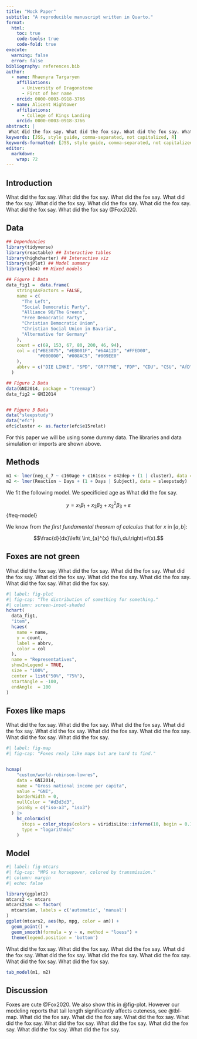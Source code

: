 ```yaml
---
title: "Mock Paper"
subtitle: "A reproducible manuscript written in Quarto."
format: 
  html:
    toc: true
    code-tools: true
    code-fold: true
execute:
  warning: false
  error: false
bibliography: references.bib
author:
  - name: Rhaenyra Targaryen
    affiliations:
      - University of Dragonstone
      - First of her name
    orcid: 0000-0003-0918-3766
  - name: Alicent Hightower
    affiliations:
      - College of Kings Landing
    orcid: 0000-0003-0918-3766
abstract: |
 What did the fox say. What did the fox say. What did the fox say. What did the fox say. What did the fox say. What did the fox say. What did the fox say. What did the fox say. What did the fox say. What did the fox say.  snippets are employed that have been inspired by @Biswas2022, What did the fox say. What did the fox say. 
keywords: [JSS, style guide, comma-separated, not capitalized, R]
keywords-formatted: [JSS, style guide, comma-separated, not capitalized, "[R]{.proglang}"]
editor: 
  markdown: 
    wrap: 72
---
```


## Introduction

What did the fox say. What did the fox say. What did the fox say. What
did the fox say. What did the fox say. What did the fox say. What did
the fox say. What did the fox say. What did the fox say @Fox2020.

## Data

```r

## Dependencies
library(tidyverse)
library(reactable) ## Interactive tables
library(highcharter) ## Interactive viz
library(sjPlot) ## Model sumamry
library(lme4) ## Mixed models

## Figure 1 Data
data_fig1 =  data.frame(
    stringsAsFactors = FALSE,
    name = c(
      "The Left",
      "Social Democratic Party",
      "Alliance 90/The Greens",
      "Free Democratic Party",
      "Christian Democratic Union",
      "Christian Social Union in Bavaria",
      "Alternative for Germany"
    ),
    count = c(69, 153, 67, 80, 200, 46, 94),
    col = c("#BE3075", "#EB001F", "#64A12D", "#FFED00",
            "#000000", "#008AC5", "#009EE0"
    ),
    abbrv = c("DIE LINKE", "SPD", "GR???NE", "FDP", "CDU", "CSU", "AfD")
  )

## Figure 2 Data
data(GNI2014, package = "treemap")
data_fig2 = GNI2014  


## Figure 3 Data
data("sleepstudy")
data("efc")
efc$cluster <- as.factor(efc$e15relat)
```

For this paper we will be using some dummy data. The libraries and data
simulation or imports are shown above.

## Methods

```r
m1 <- lmer(neg_c_7 ~ c160age + c161sex + e42dep + (1 | cluster), data = efc)
m2 <- lmer(Reaction ~ Days + (1 + Days | Subject), data = sleepstudy)
```

We fit the following model. We specificied age as What did the fox say.

$$
y = x_1\beta_1 + x_2\beta_2 + x_2^2\beta_3 + \varepsilon
$$ {#eq-model}

::: column-margin
We know from *the first fundamental theorem of calculus* that for $x$ in
$[a, b]$:

$$\frac{d}{dx}\left( \int_{a}^{x} f(u)\,du\right)=f(x).$$
:::

## Foxes are not green

What did the fox say. What did the fox say. What did the fox say. What
did the fox say. What did the fox say. What did the fox say. What did
the fox say. What did the fox say. What did the fox say.

```r
#| label: fig-plot
#| fig-cap: "The distribution of something for something."
#| column: screen-inset-shaded
hchart(
  data_fig1,
  "item",
  hcaes(
    name = name,
    y = count,
    label = abbrv,
    color = col
  ),
  name = "Representatives",
  showInLegend = TRUE,
  size = "100%",
  center = list("50%", "75%"),
  startAngle = -100,
  endAngle  = 100
)  
```

## Foxes like maps

What did the fox say. What did the fox say. What did the fox say. What
did the fox say. What did the fox say. What did the fox say. What did
the fox say. What did the fox say. What did the fox say.

```r
#| label: fig-map
#| fig-cap: "Foxes realy like maps but are hard to find."


hcmap(
    "custom/world-robinson-lowres",
    data = GNI2014,
    name = "Gross national income per capita",
    value = "GNI",
    borderWidth = 0,
    nullColor = "#d3d3d3",
    joinBy = c("iso-a3", "iso3")
  ) |>
    hc_colorAxis(
      stops = color_stops(colors = viridisLite::inferno(10, begin = 0.1)),
      type = "logarithmic"
    )
```

## Model

```r
#| label: fig-mtcars
#| fig-cap: "MPG vs horsepower, colored by transmission."
#| column: margin
#| echo: false

library(ggplot2)
mtcars2 <- mtcars
mtcars2$am <- factor(
  mtcars$am, labels = c('automatic', 'manual')
)
ggplot(mtcars2, aes(hp, mpg, color = am)) +
  geom_point() +
  geom_smooth(formula = y ~ x, method = "loess") +
  theme(legend.position = 'bottom')
```

What did the fox say. What did the fox say. What did the fox say. What
did the fox say. What did the fox say. What did the fox say. What did
the fox say. What did the fox say. What did the fox say.

```r
tab_model(m1, m2)

```

## Discussion

Foxes are cute @Fox2020. We also show this in @fig-plot. However our
modeling reports that tail length significantly affects cuteness, see
@tbl-map. What did the fox say. What did the fox say. What did the fox
say. What did the fox say. What did the fox say. What did the fox say.
What did the fox say. What did the fox say. What did the fox say.